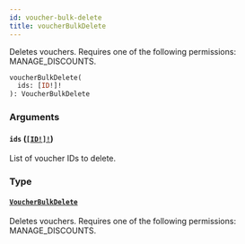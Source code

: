```yaml
---
id: voucher-bulk-delete
title: voucherBulkDelete
---
```


Deletes vouchers. Requires one of the following permissions: MANAGE_DISCOUNTS.

```graphql
voucherBulkDelete(
  ids: [ID!]!
): VoucherBulkDelete

```

### Arguments

#### `ids` ([`[ID!]!`](../../../developer/api-reference/scalars/id))

List of voucher IDs to delete.

### Type

#### [`VoucherBulkDelete`](../../../developer/api-reference/objects/voucher-bulk-delete)

Deletes vouchers. Requires one of the following permissions: MANAGE_DISCOUNTS.
